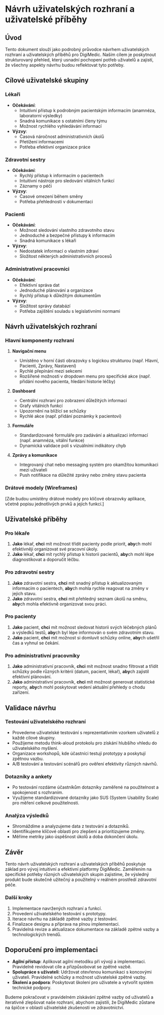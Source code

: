 # Návrh uživatelských rozhraní a uživatelské příběhy

## Úvod

Tento dokument slouží jako podrobný průvodce návrhem uživatelských rozhraní a uživatelských příběhů pro DigiMedic. Naším cílem je poskytnout strukturovaný přehled, který usnadní pochopení potřeb uživatelů a zajistí, že všechny aspekty návrhu budou reflektovat tyto potřeby.

## Cílové uživatelské skupiny

### Lékaři
- **Očekávání**: 
  - Intuitivní přístup k podrobným pacientským informacím (anamnéza, laboratorní výsledky)
  - Snadná komunikace s ostatními členy týmu
  - Možnost rychlého vyhledávání informací
- **Výzvy**: 
  - Časová náročnost administrativních úkolů
  - Přetížení informacemi
  - Potřeba efektivní organizace práce

### Zdravotní sestry
- **Očekávání**:
  - Rychlý přístup k informacím o pacientech
  - Intuitivní nástroje pro sledování vitálních funkcí
  - Záznamy o péči
- **Výzvy**:
  - Časové omezení během směny
  - Potřeba přehlednosti v dokumentaci

### Pacienti
- **Očekávání**:
  - Možnost sledování vlastního zdravotního stavu
  - Jednoduché a bezpečné přístupy k informacím
  - Snadná komunikace s lékaři
- **Výzvy**:
  - Nedostatek informací o vlastním zdraví
  - Složitost některých administrativních procesů

### Administrativní pracovníci
- **Očekávání**:
  - Efektivní správa dat
  - Jednoduché plánování a organizace
  - Rychlý přístup k důležitým dokumentům
- **Výzvy**:
  - Složitost správy databází
  - Potřeba zajištění souladu s legislativními normami

## Návrh uživatelských rozhraní

### Hlavní komponenty rozhraní

1. **Navigační menu**
   - Umístěno v horní části obrazovky s logickou strukturou (např. Hlavní, Pacienti, Zprávy, Nastavení)
   - Rychlé přepínání mezi sekcemi
   - Rozšířené možnosti v dropdown menu pro specifické akce (např. přidání nového pacienta, hledání historie léčby)

2. **Dashboard**
   - Centrální rozhraní pro zobrazení důležitých informací
   - Grafy vitálních funkcí
   - Upozornění na blížící se schůzky
   - Rychlé akce (např. přidání poznámky k pacientovi)

3. **Formuláře**
   - Standardizované formuláře pro zadávání a aktualizaci informací (např. anamnéza, vitální funkce)
   - Dynamická validace polí s vizuálními indikátory chyb

4. **Zprávy a komunikace**
   - Integrovaný chat nebo messaging systém pro okamžitou komunikaci mezi uživateli
   - Push notifikace na důležité zprávy nebo změny stavu pacienta

### Drátové modely (Wireframes)

[Zde budou umístěny drátové modely pro klíčové obrazovky aplikace, včetně popisu jednotlivých prvků a jejich funkcí.]

## Uživatelské příběhy

### Pro lékaře
1. **Jako** lékař, **chci** mít možnost třídit pacienty podle priorit, **aby**ch mohl efektivněji organizovat své pracovní úkoly.
2. **Jako** lékař, **chci** mít rychlý přístup k historii pacientů, **aby**ch mohl lépe diagnostikovat a doporučit léčbu.

### Pro zdravotní sestry
1. **Jako** zdravotní sestra, **chci** mít snadný přístup k aktualizovaným informacím o pacientech, **aby**ch mohla rychle reagovat na změny v jejich stavu.
2. **Jako** zdravotní sestra, **chci** mít přehledný seznam úkolů na směnu, **aby**ch mohla efektivně organizovat svou práci.

### Pro pacienty
1. **Jako** pacient, **chci** mít možnost sledovat historii svých léčebných plánů a výsledků testů, **aby**ch byl lépe informován o svém zdravotním stavu.
2. **Jako** pacient, **chci** mít možnost si domluvit schůzky online, **aby**ch ušetřil čas a vyhnul se čekání.

### Pro administrativní pracovníky
1. **Jako** administrativní pracovník, **chci** mít možnost snadno filtrovat a třídit schůzky podle různých kritérií (datum, pacient, lékař), **aby**ch zajistil efektivní plánování.
2. **Jako** administrativní pracovník, **chci** mít možnost generovat statistické reporty, **aby**ch mohl poskytovat vedení aktuální přehledy o chodu zařízení.

## Validace návrhu

### Testování uživatelského rozhraní
- Provedeme uživatelské testování s reprezentativním vzorkem uživatelů z každé cílové skupiny.
- Použijeme metodu think-aloud protokolu pro získání hlubšího vhledu do uživatelského myšlení.
- Organizace workshopů, kde účastníci testují prototypy a poskytují zpětnou vazbu.
- A/B testování a testování scénářů pro ověření efektivity různých návrhů.

### Dotazníky a ankety
- Po testování rozdáme účastníkům dotazníky zaměřené na použitelnost a spokojenost s rozhraním.
- Využijeme standardizované dotazníky jako SUS (System Usability Scale) pro měření celkové použitelnosti.

### Analýza výsledků
- Shromáždíme a analyzujeme data z testování a dotazníků.
- Identifikujeme klíčové oblasti pro zlepšení a prioritizujeme změny.
- Měříme metriky jako úspěšnost úkolů a doba dokončení úkolu.

## Závěr

Tento návrh uživatelských rozhraní a uživatelských příběhů poskytuje základ pro vývoj intuitivní a efektivní platformy DigiMedic. Zaměřením na specifické potřeby různých uživatelských skupin zajistíme, že výsledný produkt bude skutečně užitečný a použitelný v reálném prostředí zdravotní péče.

### Další kroky
1. Implementace navržených rozhraní a funkcí.
2. Provedení uživatelského testování s prototypy.
3. Iterace návrhu na základě zpětné vazby z testování.
4. Finalizace designu a příprava na plnou implementaci.
5. Pravidelná revize a aktualizace dokumentace na základě zpětné vazby a technologických trendů.

## Doporučení pro implementaci

- **Agilní přístup**: Aplikovat agilní metodiku při vývoji a implementaci. Pravidelně revidovat cíle a přizpůsobovat se zpětné vazbě.
- **Spolupráce s uživateli**: Udržovat otevřenou komunikaci s koncovými uživateli. Pravidelné schůzky a možnost uživatelské zpětné vazby.
- **Školení a podpora**: Poskytovat školení pro uživatele a vytvořit systém technické podpory.

Budeme pokračovat v pravidelném získávání zpětné vazby od uživatelů a iterativně zlepšovat naše rozhraní, abychom zajistili, že DigiMedic zůstane na špičce v oblasti uživatelské zkušenosti ve zdravotnictví.
